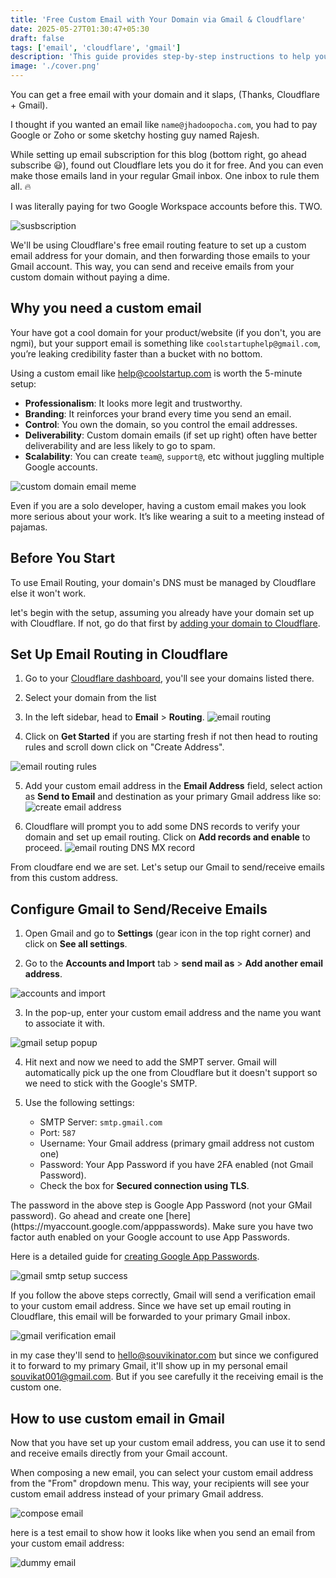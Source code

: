 ```yaml
---
title: 'Free Custom Email with Your Domain via Gmail & Cloudflare'
date: 2025-05-27T01:30:47+05:30
draft: false
tags: ['email', 'cloudflare', 'gmail']
description: 'This guide provides step-by-step instructions to help you create a professional email address for your domain for free using cloudflare.'
image: './cover.png'
---
```



You can get a free email with your domain and it slaps, (Thanks, Cloudflare + Gmail).

I thought if you wanted an email like `name@jhadoopocha.com`, you had to pay Google or Zoho or some sketchy hosting guy named Rajesh.

While setting up email subscription for this blog (bottom right, go ahead subscribe 😃), found out Cloudflare lets you do it for free. And you can even make those emails land in your regular Gmail inbox. One inbox to rule them all. 🔥

I was literally paying for two Google Workspace accounts before this. TWO.

![susbscription](./subscribe-meme.jpeg)

We'll be using Cloudflare's free email routing feature to set up a custom email address for your domain, and then forwarding those emails to your Gmail account. This way, you can send and receive emails from your custom domain without paying a dime.

## Why you need a custom email

Your have got a cool domain for your product/website (if you don't, you are ngmi), but your support email is something like `coolstartuphelp@gmail.com`, you’re leaking credibility faster than a bucket with no bottom.

Using a custom email like help@coolstartup.com is worth the 5-minute setup:

- **Professionalism**: It looks more legit and trustworthy.
- **Branding**: It reinforces your brand every time you send an email.
- **Control**: You own the domain, so you control the email addresses.
- **Deliverability**: Custom domain emails (if set up right) often have better deliverability and are less likely to go to spam.
- **Scalability**: You can create `team@`, `support@`, etc without juggling multiple Google accounts.

![custom domain email meme](./custom-email-meme.jpg)

Even if you are a solo developer, having a custom email makes you look more serious about your work. It’s like wearing a suit to a meeting instead of pajamas.

## Before You Start

To use Email Routing, your domain's DNS must be managed by Cloudflare else it won't work.

let's begin with the setup, assuming you already have your domain set up with Cloudflare. If not, go do that first by [adding your domain to Cloudflare](https://developers.cloudflare.com/fundamentals/setup/manage-domains/add-site/).

## Set Up Email Routing in Cloudflare

1. Go to your [Cloudflare dashboard](https://dash.cloudflare.com/), you'll see your domains listed there.
2. Select your domain from the list
3. In the left sidebar, head to **Email** > **Routing**.
   ![email routing](./email-routing.png)

4. Click on **Get Started** if you are starting fresh if not then head to routing rules and scroll down click on "Create Address".

![email routing rules](./routing-rules.png)

5. Add your custom email address in the **Email Address** field, select action as **Send to Email** and destination as your primary Gmail address like so:
   ![create email address](./cloudflare-email-routing.png)

6. Cloudflare will prompt you to add some DNS records to verify your domain and set up email routing. Click on **Add records and enable** to proceed.
   ![email routing DNS MX record](./DNS-record-MX.png)

From cloudfare end we are set. Let's setup our Gmail to send/receive emails from this custom address.

## Configure Gmail to Send/Receive Emails

1. Open Gmail and go to **Settings** (gear icon in the top right corner) and click on **See all settings**.

2. Go to the **Accounts and Import** tab > **send mail as** > **Add another email address**.

![accounts and import](./gmail-settings.png)

3. In the pop-up, enter your custom email address and the name you want to associate it with.

![gmail setup popup](./gmail-add-new-email-popup.png)

4. Hit next and now we need to add the SMPT server. Gmail will automatically pick up the one from Cloudflare but it doesn't support so we need to stick with the Google's SMTP.

5. Use the following settings:
   - SMTP Server: `smtp.gmail.com`
   - Port: `587`
   - Username: Your Gmail address (primary gmail address not custom one)
   - Password: Your App Password if you have 2FA enabled (not Gmail Password).
   - Check the box for **Secured connection using TLS**.

<Callout variant="note">
  The password in the above step is Google App Password (not your GMail
  password). Go ahead and create one
  [here](https://myaccount.google.com/apppasswords). Make sure you have two
  factor auth enabled on your Google account to use App Passwords.

Here is a detailed guide for [creating Google App Passwords](https://docs.saleshandy.com/en/articles/10182595-how-to-set-up-an-app-password-in-google).

</Callout>

![gmail smtp setup success](./gmail-smtp-success.png)

If you follow the above steps correctly, Gmail will send a verification email to your custom email address. Since we have set up email routing in Cloudflare, this email will be forwarded to your primary Gmail inbox.

![gmail verification email](./confirmation-email.png)

in my case they'll send to hello@souvikinator.com but since we configured it to forward to my primary Gmail, it'll show up in my personal email souvikat001@gmail.com. But if you see carefully it the receiving email is the custom one.

## How to use custom email in Gmail

Now that you have set up your custom email address, you can use it to send and receive emails directly from your Gmail account.

When composing a new email, you can select your custom email address from the "From" dropdown menu. This way, your recipients will see your custom email address instead of your primary Gmail address.

![compose email](./compose-email-new.png)

here is a test email to show how it looks like when you send an email from your custom email address:

![dummy email](./sample-email.jpeg)

